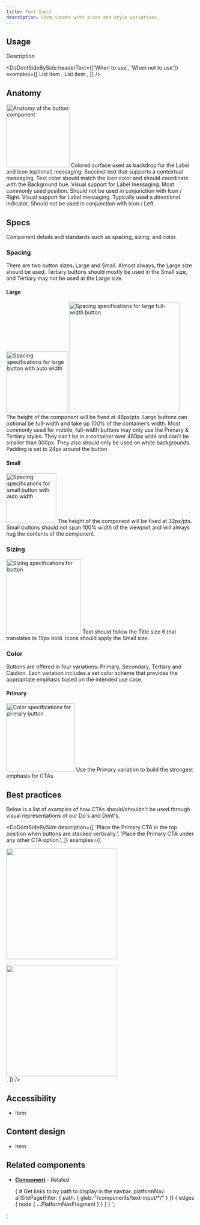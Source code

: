 ```yaml
---
title: Text Input
description: Form inputs with sizes and style variations.
---
```



<ComponentHeader data={props.data} />

## Usage

Description

<DoDontSideBySide
    headerText={['When to use', 'When not to use']}
    examples={[
        <List>
            <ListItem>List item</ListItem>
        </List>,
        <List>
            <ListItem>List item</ListItem>
        </List>,
    ]}
/>

## Anatomy

<UsageImg>
    <Img src="./anatomy.png" alt="Anatomy of the button component" width="168px" />
</UsageImg>

<Anatomy>
    <AnatomyItem number="1" title="Surface">
        <Text size={2} className="black-300">
            Colored surface used as backdrop for the Label and Icon (optional) messaging.
        </Text>
    </AnatomyItem>
    <AnatomyItem number="2" title="Label">
        <Text size={2} className="black-300">
            Succinct text that supports a contextual messaging. Text color should match the Icon
            color and should coordinate with the Background hue.
        </Text>
    </AnatomyItem>
    <AnatomyItem number="3" title="Icon / Left">
        <Text size={2} className="black-300">
            Visual support for Label messaging. Most commonly used position. Should not be used in
            conjunction with Icon / Right.
        </Text>
    </AnatomyItem>
    <AnatomyItem number="3" title="Icon / Right">
        <Text size={2} className="black-300">
            Visual support for Label messaging. Typically used a directional indicator. Should not
            be used in conjunction with Icon / Left.
        </Text>
    </AnatomyItem>
</Anatomy>

## Specs

Component details and standards such as spacing, sizing, and color.

### Spacing

There are two button sizes, Large and Small. Almost always, the Large size should be used. Tertiary buttons should mostly be used in the Small size, and Tertiary may not be used at the Large size.

#### Large

<UsageImg>
    <div className="flex flex-column items-center">
        <Img
            src="./spacing-large-auto.png"
            alt="Spacing specifications for large button with auto width"
            width="163px"
            className="mb4"
        />
        <Img
            src="./spacing-large-100-perc.png"
            alt="Spacing specifications for large full-width button"
            width="295px"
        />
    </div>
</UsageImg>
<Text size={2} className="black-300">
    The height of the component will be fixed at 48px/pts. Large buttons can optional be full-width
    and take up 100% of the container’s width.
</Text>
<Text size={2} className="black-300">
    Most commonly used for mobile, full-width buttons may only use the Primary & Tertiary styles.
    They can’t be in a container over 480px wide and can’t be smaller than 300px. They also should
    only be used on white backgrounds. Padding is set to 24px around the button
</Text>

#### Small

<UsageImg>
    <Img
        src="./spacing-small-auto.png"
        alt="Spacing specifications for small button with auto width"
        width="133px"
    />
</UsageImg>
<Text size={2} className="black-300">
    The height of the component will be fixed at 32px/pts. Small buttons should not span 100% width
    of the viewport and will always hug the contents of the component.
</Text>

### Sizing

<UsageImg>
    <Img src="./specs-sizing.png" alt="Sizing specifications for button" width="199px" />
</UsageImg>
<Text size={2} className="black-300">
    Text should follow the Title size 6 that translates to 16px bold. Icons should apply the Small
    size.
</Text>

### Color

Buttons are offered in four variations: Primary, Secondary, Tertiary and Caution. Each variation includes a set color scheme that provides the appropriate emphasis based on the intended use case.

#### Primary

<UsageImg>
    <Img src="./color-primary.png" alt="Color specifications for primary button" width="182px" />
</UsageImg>
<Text size={2} className="black-300">
    Use the Primary variation to build the strongest emphasis for CTAs.
</Text>

## Best practices

Below is a list of examples of how CTAs should/shouldn't be used through visual representations of our Do's and Dont's.

<DoDontSideBySide
    description={[
        'Place the Primary CTA in the top position when buttons are stacked vertically.',
        'Place the Primary CTA under any other CTA option.',
    ]}
    examples={[
        <div className="pa2">
            <Img src="./best-practices-do-1.png" alt="" width="295px" />
        </div>,
        <div className="pa2">
            <Img src="./best-practices-dont-1.png" alt="" width="295px" />
        </div>,
    ]}
/>

## Accessibility

-   Item

## Content design

-   Item

## Related components

-   **[Component](/components/button-row/react/)** - Related

    {
        # Get links to by path to display in the navbar.
        platformNav: allSitePage(filter: { path: { glob: "/components/text-input/*/" } }) {
            edges {
                node {
                    ...PlatformNavFragment
                }
            }
        }
    }
`;

;
